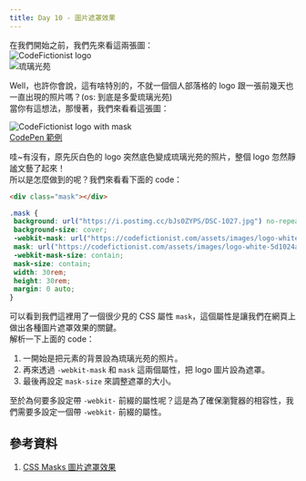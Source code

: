 ```yaml
---
title: Day 10 - 圖片遮罩效果
---
```


在我們開始之前，我們先來看這兩張圖：  
![CodeFictionist logo](../../../static/img/logo-white.png)  
![琉璃光苑](https://i.postimg.cc/bJs0ZYPS/DSC-1027.jpg)

Well，也許你會說，這有啥特別的，不就一個個人部落格的 logo 跟一張前幾天也一直出現的照片嗎？(os: 到底是多愛琉璃光苑)  
當你有這想法，那慢著，我們來看看這張圖：  

![CodeFictionist logo with mask](./assets/day10_mask.jpg)  
[CodePen 範例](https://codepen.io/ChungYingHo/pen/vYqdvwE)

哇~有沒有，原先灰白色的 logo 突然底色變成琉璃光苑的照片，整個 logo 忽然靜謐文藝了起來！  
所以是怎麼做到的呢？我們來看看下面的 code：

```html
<div class="mask"></div>
```

```css
.mask {
 background: url("https://i.postimg.cc/bJs0ZYPS/DSC-1027.jpg") no-repeat top center;
 background-size: cover;
 -webkit-mask: url("https://codefictionist.com/assets/images/logo-white-5d1024ae24f7dd517ec2750931e42d82.png") no-repeat center center;
 mask: url("https://codefictionist.com/assets/images/logo-white-5d1024ae24f7dd517ec2750931e42d82.png") no-repeat center center;
 -webkit-mask-size: contain;
 mask-size: contain;
 width: 30rem;
 height: 30rem;
 margin: 0 auto;
}
```

可以看到我們這裡用了一個很少見的 CSS 屬性 `mask`，這個屬性是讓我們在網頁上做出各種圖片遮罩效果的關鍵。  
解析一下上面的 code：
1. 一開始是把元素的背景設為琉璃光苑的照片。
2. 再來透過 `-webkit-mask` 和 `mask` 這兩個屬性，把 logo 圖片設為遮罩。
3. 最後再設定 `mask-size` 來調整遮罩的大小。

至於為何要多設定帶 `-webkit-` 前綴的屬性呢？這是為了確保瀏覽器的相容性，我們需要多設定一個帶 `-webkit-` 前綴的屬性。

## 參考資料
1. [CSS Masks 圖片遮罩效果](https://timchen0607.medium.com/css-masks-%E5%9C%96%E7%89%87%E9%81%AE%E7%BD%A9%E6%95%88%E6%9E%9C-a6b6493a25bb)